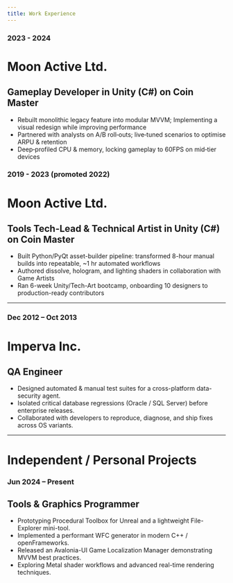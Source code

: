 ```yaml
---
title: Work Experience
---
```


### 2023 - 2024
# Moon Active Ltd.
## Gameplay Developer in Unity (C#) on Coin Master
- Rebuilt monolithic legacy feature into modular MVVM; Implementing a visual redesign while improving performance
- Partnered with analysts on A/B roll‑outs; live‑tuned scenarios to optimise ARPU & retention
- Deep‑profiled CPU & memory, locking gameplay to 60FPS on mid‑tier devices

### 2019 - 2023 (promoted 2022)
# Moon Active Ltd.
## Tools Tech-Lead & Technical Artist in Unity (C#) on Coin Master
- Built Python/PyQt asset-builder pipeline: transformed 8-hour manual builds into repeatable, ~1 hr automated workflows
- Authored dissolve, hologram, and lighting shaders in collaboration with Game Artists
- Ran 6-week Unity/Tech-Art bootcamp, onboarding 10 designers to production-ready contributors

---

### Dec 2012 – Oct 2013
# Imperva Inc.
## QA Engineer
- Designed automated & manual test suites for a cross-platform data-security agent.
- Isolated critical database regressions (Oracle / SQL Server) before enterprise releases.
- Collaborated with developers to reproduce, diagnose, and ship fixes across OS variants.

---

# Independent / Personal Projects

### Jun 2024 – Present
## Tools & Graphics Programmer
- Prototyping Procedural Toolbox for Unreal and a lightweight File-Explorer mini-tool.
- Implemented a performant WFC generator in modern C++ / openFrameworks.
- Released an Avalonia-UI Game Localization Manager demonstrating MVVM best practices.
- Exploring Metal shader workflows and advanced real-time rendering techniques.
